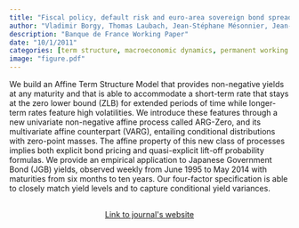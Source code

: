 ```yaml
---
title: "Fiscal policy, default risk and euro-area sovereign bond spreads"
author: "Vladimir Borgy, Thomas Laubach, Jean-Stéphane Mésonnier, Jean-Paul Renne"
description: "Banque de France Working Paper"
date: "10/1/2011"
categories: [term structure, macroeconomic dynamics, permanent working paper]
image: "figure.pdf"
---
```


<!-- description: "Affine Term Structure Model that provides non-negative yields and is able to accommodate a short-term rate that stays at the zero lower bound (ZLB) for extended periods of time." -->

<!-- subtitle: -->

<!-- image: "figure.jpeg" -->



We build an Affine Term Structure Model that provides non-negative yields at any maturity and that is able to accommodate a short-term rate that stays at the zero lower bound (ZLB) for extended periods of time while longer-term rates feature high volatilities. We introduce these features through a new univariate non-negative affine process called ARG-Zero, and its multivariate affine counterpart (VARG), entailing conditional distributions with zero-point masses. The affine property of this new class of processes implies both explicit bond pricing and quasi-explicit lift-off probability formulas. We provide an empirical application to Japanese Government Bond (JGB) yields, observed weekly from June 1995 to May 2014 with maturities from six months to ten years. Our four-factor specification is able to closely match yield levels and to capture conditional yield variances.


```{=html}
<div  style="margin: 30px; text-align: center;">
<a class="btn btn-primary" href="https://publications.banque-france.fr/en/economic-and-financial-publications-working-papers/fiscal-sustainability-default-risk-and-euro-area-sovereign-bond-spreads" role="button" target="_blank" style="padding: 5px 5px;">Link to journal's website</a>
</div>
```

<!-- In order to have bibtex in place of R code, add in front matter: -->
<!-- format: -->
<!--   html: -->
<!--     code-fold: true -->
<!--     code-summary: "Bibtex" -->

<!-- ```{r essai, eval=FALSE} -->
<!-- article = { -->
<!--   author = {JPR}, -->
<!--   year=2010 -->
<!-- } -->
<!-- ``` -->
